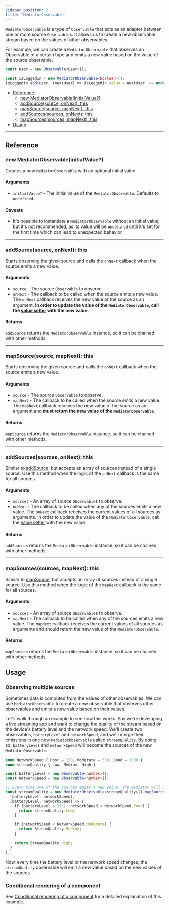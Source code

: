 ```yaml
---
sidebar_position: 2
title: 'MediatorObservable'
---
```


`MediatorObservable` is a type of `Observable` that acts as an adapter between one or more source `Observable`s. It allows us to create a new observable stream based on the values of other observables.

For example, we can create a `MediatorObservable` that observes an Observable of a certain type and emits a new value based on the value of the source observable. 

```ts
const user = new Observable<User>();

const isLoggedIn = new MediatorObservable<boolean>();
isLoggedIn.add(user, (nextUser) => isLoggedIn.value = nextUser !== undefined);
```

* [Reference](#reference)
  * [new MediatorObservable(initialValue?)](#new-observableinitialvalue)
  * [addSource(source, onNext): this](#addsourcesource-onnext-this)
  * [mapSource(source, mapNext): this](#mapsourcesource-mapnext-this)
  * [addSources(sources, onNext): this](#addsourcessources-onnext-this)
  * [mapSources(sources, mapNext): this](#mapsourcessources-mapnext-this)
* [Usage](#usage)
___
## Reference
### new MediatorObservable(initialValue?)
Creates a new `MediatorObservable` with an optional initial value.
#### Arguments
* `initialValue?` - The initial value of the `MediatorObservable`. Defaults to `undefined`.

#### Caveats
* It's possible to instantiate a `MediatorObservable` without an initial value, but it's not recommended, as its value will be `undefined` until it's set for the first time which can lead to unexpected behavior.
___

### addSource(source, onNext): this
Starts observing the given source and calls the `onNext` callback when the source emits a new value.

#### Arguments
* `source` - The source `Observable` to observe.
* `onNext` - The callback to be called when the source emits a new value. The `onNext` callback receives the new value of the source as an argument. __In order to update the value of the `MediatorObservable`, call the [value setter](observable#set-value) with the new value__.

#### Returns
`addSource` returns the `MediatorObservable` instance, so it can be chained with other methods.
___

### mapSource(source, mapNext): this
Starts observing the given source and calls the `onNext` callback when the source emits a new value.

#### Arguments
* `source` - The source `Observable` to observe.
* `mapNext` - The callback to be called when the source emits a new value. The `mapNext` callback receives the new value of the source as an argument and __must return the new value of the `MediatorObservable`__.

#### Returns
`mapSource` returns the `MediatorObservable` instance, so it can be chained with other methods.

---
### addSources(sources, onNext): this
Similar to [addSource](#addsourcesource-onnext-this), but accepts an array of sources instead of a single source. Use this method when the logic of the `onNext` callback is the same for all sources.

#### Arguments
* `sources` - An array of source `Observable`s to observe.
* `onNext` - The callback to be called when any of the sources emits a new value. The `onNext` callback receives the current values of all sources as arguments. In order to update the value of the `MediatorObservable`, call the [value setter](observable#set-value) with the new value.

#### Returns
`addSources` returns the `MediatorObservable` instance, so it can be chained with other methods.

---
### mapSources(sources, mapNext): this
Similar to [mapSource](#mapsourcesource-mapnext-this), but accepts an array of sources instead of a single source. Use this method when the logic of the `mapNext` callback is the same for all sources.

#### Arguments
* `sources` - An array of source `Observable`s to observe.
* `mapNext` - The callback to be called when any of the sources emits a new value. The `mapNext` callback receives the current values of all sources as arguments and should return the new value of the `MediatorObservable`.

#### Returns
`mapSources` returns the `MediatorObservable` instance, so it can be chained with other methods.

## Usage
### Observing multiple sources
Sometimes data is computed from the values of other observables. We can use `MediatorObservable` to create a new observable that observes other observables and emits a new value based on their values.

Let's walk through an example to see how this works. Say we're developing a live streaming app and want to change the quality of the stream based on the device's battery level and the network speed. We'll create two observables, `batteryLevel` and `networkSpeed`, and we'll merge their emissions in one new `MediatorObservable` called `streamQuality`. By doing so, `batteryLevel` and `networkSpeed` will become the sources of the new `MediatorObservable`. 

```ts
enum NetworkSpeed { Poor = 150, Moderate = 550, Good = 2000 }
enum streamQuality { Low, Medium, High }

const batteryLevel = new Observable<number>();
const networkSpeed = new Observable<number>();

// Every time one of the sources emits a new value, the mediator will call the callback function
const streamQuality = new MediatorObservable<streamQuality>().mapSources(
  [batteryLevel, networkSpeed],
  (batteryLevel, networkSpeed) => {
    if (batteryLevel < 15 || networkSpeed < NetworkSpeed.Poor) {
      return streamQuality.Low;
    }

    if (networkSpeed < NetworkSpeed.Moderate) {
      return StreamQuality.Medium;
    }

    return StreamQuality.High;
  }
);
```

Now, every time the battery level or the network speed changes, the `streamQuality` observable will emit a new value based on the new values of the sources.

### Conditional rendering of a component
See [Conditional rendering of a component](../observable#conditional-rendering-of-a-component) for a detailed explanation of this example.
